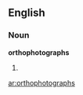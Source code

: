 ==English==

===Noun===
'''orthophotographs'''

# {{plural of|[[orthophotograph]]}}

[[ar:orthophotographs]]